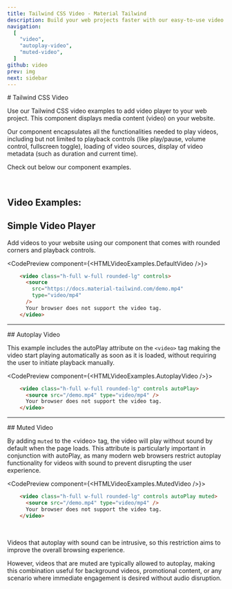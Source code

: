 ```yaml
---
title: Tailwind CSS Video - Material Tailwind
description: Build your web projects faster with our easy-to-use video player examples for Tailwind CSS and HTML using Material Design guidelines.
navigation:
  [
    "video",
    "autoplay-video",
    "muted-video",
  ]
github: video
prev: img
next: sidebar
---
```


<DocsTitle href="video">
# Tailwind CSS Video 
</DocsTitle>

Use our Tailwind CSS video examples to add video player to your web project. This component displays media content (video) on your website.

Our component encapsulates all the functionalities needed to play videos, including but not limited to playback controls (like play/pause, volume control, fullscreen toggle), loading of video sources, display of video metadata (such as duration and current time).

Check out below our component examples.

<br />

## Video Examples:

## Simple Video Player

Add videos to your website using our component that comes with rounded corners and playback controls.

<CodePreview component={<HTMLVideoExamples.DefaultVideo />}>
```html
    <video class="h-full w-full rounded-lg" controls>
      <source
        src="https://docs.material-tailwind.com/demo.mp4"
        type="video/mp4"
      />
      Your browser does not support the video tag.
    </video>
```
</CodePreview>

---

<DocsTitle href="autoplay-video">
## Autoplay Video
</DocsTitle>

This example includes the autoPlay attribute on the <Code>\<video></Code> tag making the video start playing automatically as soon as it is loaded, without requiring the user to initiate playback manually. 

<CodePreview component={<HTMLVideoExamples.AutoplayVideo />}>
```html
    <video class="h-full w-full rounded-lg" controls autoPlay>
      <source src="/demo.mp4" type="video/mp4" />
      Your browser does not support the video tag.
    </video>
```
</CodePreview>

---

<DocsTitle href="muted-video">
## Muted Video
</DocsTitle>

By adding <Code>muted</Code> to the \<video> tag, the video will play without sound by default when the page loads. This attribute is particularly important in conjunction with autoPlay, as many modern web browsers restrict autoplay functionality for videos with sound to prevent disrupting the user experience. 

<CodePreview component={<HTMLVideoExamples.MutedVideo />}>
```html
    <video class="h-full w-full rounded-lg" controls autoPlay muted>
      <source src="/demo.mp4" type="video/mp4" />
      Your browser does not support the video tag.
    </video>
```
</CodePreview>

<br />

Videos that autoplay with sound can be intrusive, so this restriction aims to improve the overall browsing experience. 

However, videos that are muted are typically allowed to autoplay, making this combination useful for background videos, promotional content, or any scenario where immediate engagement is desired without audio disruption.
